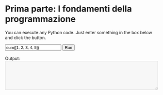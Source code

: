 # Prima parte: I fondamenti della programmazione {.unnumbered}

```{=html}
    <p>
      You can execute any Python code. Just enter something in the box below and
      click the button.
    </p>
    <input id="code" value="sum([1, 2, 3, 4, 5])" />
    <button onclick="evaluatePython()">Run</button>
    <br />
    <br />
    <div>Output:</div>
    <textarea id="output" style="width: 100%;" rows="6" disabled></textarea>

    <script>
      const output = document.getElementById("output");
      const code = document.getElementById("code");

      function addToOutput(s) {
        output.value += ">>>" + code.value + "\n" + s + "\n";
      }

      output.value = "Initializing...\n";
      // init Pyodide
      async function main() {
        let pyodide = await loadPyodide();
        output.value += "Ready!\n";
        return pyodide;
      }
      let pyodideReadyPromise = main();

      async function evaluatePython() {
        let pyodide = await pyodideReadyPromise;
        try {
          let output = pyodide.runPython(code.value);
          addToOutput(output);
        } catch (err) {
          addToOutput(err);
        }
      }
    </script>
```